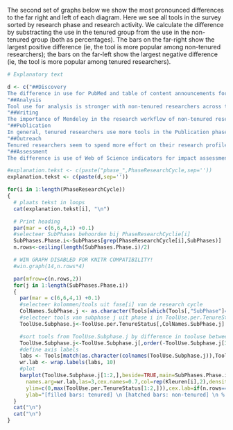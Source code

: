 

The second set of graphs below we show the most pronounced differences to the far right and left of each diagram. Here we see all tools in the survey sorted by research phase and research activity. We calculate the difference by substracting the use in the tenured group from the use in the non-tenured group (both as percentages). The bars on the far-right show the largest positive difference (ie, the tool is more popular among non-tenured researchers); the bars on the far-left show the largest negative difference (ie, the tool is more popular among tenured researchers).

```r

# Explanatory text

d <- c("##Discovery
The difference in use for PubMed and table of content announcements for journals stand out as the most significant discrepancies in the Discovery phase. Although not featuring in the 'top-2' figures, the use of Mendeley stands out when inspecting the more detailed graphs: non-tenured (generally younger) researchers use Mendeley more often in the Reading, Searching and Alert activities within the Discovery phase.",
"##Analysis
Tool use for analysis is stronger with non-tenured researchers across the board. This holds for relatively new (and more open) tools such as R and Python, as well as for long-standing software such as Excel and MATLAB. The large difference for SPSS is no outlier. Tools for sharing analysis scripts are not very popular, and tool usage is low overall. Somewhat unexpectedly, use of the Open Science Framework is stronger for the tenured then for the non-tenured group. This could have to do with some cases where  that the OSF is often used for grant applications, and that this arguably is a more important activity for tenured researchers.",
"##Writing
The importance of Mendeley in the research workflow of non-tenured researchers is again apparent in the Writing Phase. Among this group, Mendeley is the most popular reference management software, more popular than Endnote---the most popular reference tool for tenured researchers. For the writing itself, MS Word is by far the most popular tool among both groups.",
"##Publication
In general, tenured researchers use more tools in the Publication phase; probably they simply publish more. This makes it difficult to interpret these figures properly. A few tools stand out. First, PubMed is relatively popular for archival of publications for non-tenured researchers, although in absolute terms ResearchGate is the most popular repository for both groups. GitHub is used mostly by non-tenured researchers as a repository for scripts and software code.",
"##Outreach
Tenured researchers seem to spend more effort on their research profile, as tool use in this phase is higher for that group. ResearchGate is popular among both groups. Although to a lesser extent (differences are less pronounced), tenured researchers also use more tools for outrecach to a broader public.",
"##Assessment
The difference is use of Web of Science indicators for impact assessment is striking: about 55% of tenured researchers indicate using the tool, versus appraximately 20% of non-tenured reseachers. Altmetrics and the PLoS metrics are not very popular (yet) in comparison, and are used by both groups, although slightly more by non-tenured researchers.")

#explanation.tekst <- c(paste("phase_",PhaseResearchCycle,sep=''))
explanation.tekst <- c(paste(d,sep=''))

for(i in 1:length(PhaseResearchCycle))
{
  # plaats tekst in loops
  cat(explanation.tekst[i], "\n")

  # Print heading
  par(mar = c(6,6,4,1) +0.1)
  #selecteer SubPhases behoorden bij PhaseResearchCyclie[i]
  SubPhases.Phase.i<-SubPhases[grep(PhaseResearchCycle[i],SubPhases)]
  n.rows<-ceiling(length(SubPhases.Phase.i)/2)

  # WIN GRAPH DISABLED FOR KNITR COMPATIBILITY!
  #win.graph(14,n.rows*4)

  par(mfrow=c(n.rows,2))
  for(j in 1:length(SubPhases.Phase.i))
  {
    par(mar = c(6,6,4,1) +0.1)
    #selecteer kolommen/tools uit fase[i] van de research cycle
    ColNames.SubPhase.j <- as.character(Tools[which(Tools[,"SubPhase"]==SubPhases.Phase.i[j]),"Variable.name"])
    #selecteer tools van subphase j uit phase i in ToolUse.per.TenureStatus
    ToolUse.Subphase.j<-ToolUse.per.TenureStatus[,ColNames.SubPhase.j]

    #sort tools from ToolUse.Subphase.j by difference in tooluse between tenure-groups
    ToolUse.Subphase.j<-ToolUse.Subphase.j[,order(-ToolUse.Subphase.j[3,])]
    #define axis labels
    labs <- Tools[match(as.character(colnames(ToolUse.Subphase.j)),Tools[,"Variable.name"]),"Tool.name"]
    wr.lab <- wrap.labels(labs, 10)
    #plot
    barplot(ToolUse.Subphase.j[1:2,],beside=TRUE,main=SubPhases.Phase.i[j],
      names.arg=wr.lab,las=3,cex.names=0.7,col=rep(Kleuren[i],2),density=c(1000,20),
      ylim=c(0,max(ToolUse.per.TenureStatus[1:2,])),cex.lab=if(n.rows==1){0.8},
      ylab="[filled bars: tenured] \n [hatched bars: non-tenured] \n % tool users")
  }
  cat("\n")
  cat("\n")
}
```
